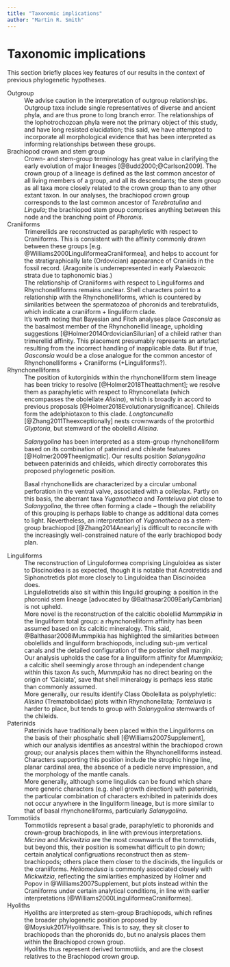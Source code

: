 ```yaml
---
title: "Taxonomic implications"
author: "Martin R. Smith"
---
```


# Taxonomic implications

This section briefly places key features of our results in the context of previous phylogenetic hypotheses.

Outgroup
: We advise caution in the interpretation of outgroup relationships.  Outgroup taxa include single representatives of diverse and ancient phyla, and are thus prone to long branch error.  The relationships of the lophotrochozoan phyla were not the primary object of this study, and have long resisted elucidation; this said, we have attempted to incorporate all morphological evidence that has been interpreted as informing relationships between these groups.  

Brachiopod crown and stem group
: Crown- and stem-group terminology has great value in clarifying the early evolution of major lineages [@Budd2000;@Carlson2009].  The crown group of a lineage is defined as the last common ancestor of all living members of a group, and all its descendants; the stem group as all taxa more closely related to the crown group than to any other extant taxon.  In our analyses, the brachiopod crown group corresponds to the last common ancestor of _Terebratulina_ and _Lingula_; the brachiopod stem group comprises anything between this node and the branching point of _Phoronis_.

Craniiforms
: Trimerellids are reconstructed as paraphyletic with respect to Craniiforms.  This is consistent with the affinity commonly drawn between these groups [e.g. @Williams2000LinguliformeaCraniiformea], and helps to account for the stratigraphically late (Ordovician) appearance of Craniids in the fossil record.  (Aragonite is underrepresented in early Palaeozoic strata due to taphonomic bias.)  
: The relationship of Craniiforms with respect to Linguliforms and Rhynchonelliforms remains unclear.  Shell characters point to a relationship with the Rhynchonelliforms, which is countered by similarities between the spermatozoa of phoronids and terebratulids, which indicate a craniiform + linguliform clade.
: It's worth noting that Bayesian and Fitch analyses place _Gasconsia_ as the basalmost member of the Rhynchonellid lineage, upholding suggestions [@Holmer2014OrdovicianSilurian] of a chileid rather than trimerellid affinity.  This placement presumably represents an artefact resulting from the incorrect handling of inapplicable data.  But if true, _Gasconsia_ would be a close analogue for the common ancestor of Rhynchonelliforms + Craniiforms (+Linguliforms?).  

Rhynchonelliforms
: The position of kutorginids within the rhynchonelliform stem lineage has been tricky to resolve [@Holmer2018Theattachment]; we resolve them as paraphyletic with respect to Rhynconellata (which encompasses the obolellate _Alisina_), which is broadly in accord to previous proposals [@Holmer2018Evolutionarysignificance].  Chileids form the adelphiotaxon to this clade.  _Longtancunella_  [@Zhang2011Theexceptionally] nests crownwards of the protorthid _Glyptoria_, but stemward of the obolellid _Alisina_.  

: _Salanygolina_ has been interpreted as a stem-group rhynchonelliform based on its combination of paterinid and chileate features [@Holmer2009Theenigmatic].  Our results position _Salanygolina_ between paterinids and chileids, which directly corroborates this proposed phylogenetic position.  

: Basal rhynchonellids are characterized by a circular umbonal perforation in the ventral valve, associated with a colleplax.  Partly on this basis, the aberrant taxa _Yuganotheca_ and _Tomteluva_ plot close to _Salanygolina_, the three often forming a clade -- though the reliability of this grouping is perhaps liable to change as additional data comes to light.  Nevertheless, an interpretation of _Yuganotheca_ as a stem-group brachiopod [@Zhang2014Anearly] is difficult to reconcile with the increasingly well-constrained nature of the early brachiopod body plan.

Linguliforms
: The reconstruction of Linguloformea comprising Linguloidea as sister to Discinoidea is as expected, though it is notable that Acrotretids and Siphonotretids plot more closely to Linguloidea than Discinoidea does.
: Lingulellotretids also sit within this lingulid grouping; a position in the phoronid stem lineage [advocated by @Balthasar2009EarlyCambrian] is not upheld.
: More novel is the reconstruction of the calcitic obolellid _Mummpikia_ in the linguliform total group: a rhynchonelliform affinity has been assumed based on its calcitic mineralogy. This said, @Balthasar2008iMummpikia has highlighted the similarities between obolellids and linguliform brachiopods, including sub-&mu;m vertical canals and the detailed configuration of the posterior shell margin.
Our analysis upholds the case for a linguliform affinity for _Mummpikia_; a calcitic shell seemingly arose through an independent change within this taxon  As such, _Mummpikia_ has no direct bearing on the origin of 'Calciata', save that shell mineralogy is perhaps less static than commonly assumed.
: More generally, our results identify Class Obolellata as polyphyletic:  _Alisina_ (Trematobolidae) plots within Rhynchonellata;  _Tomteluva_ is harder to place, but tends to group with _Salanygolina_ stemwards of the chileids.

Paterinids
: Paterinids have traditionally been placed within the Linguliforms on the basis of their phosphatic shell [@Williams2007Supplement], which our analysis identifies as ancestral within the brachiopod crown group; our analysis places them within the Rhynchonelliforms instead.  Characters supporting this position include the strophic hinge line, planar cardinal area, the absence of a pedicle nerve impression, and the morphology of the mantle canals.
: More generally, although some lingulids can be found which share more generic characters (e.g. shell growth direction) with paterinids, the particular combination of characters exhibited in paterinids does not occur anywhere in the linguliform lineage, but is more similar to that of basal rhynchonelliforms, particularly _Salanygolina_.

Tommotiids
: Tommotiids represent a basal grade, paraphyletic to phoronids and crown-group brachiopods, in line with previous interpretations.  
: _Micrina_ and _Mickwitzia_ are the most crownwards of the tommotiids, but beyond this, their position is somewhat difficult to pin down; certain analytical configruations reconstruct then as stem-brachiopods; others place them closer to the discinids, the lingulids or the craniiforms.  _Heliomedusa_ is commonly associated closely with _Mickwitzia_, reflecting the similarities emphasized by Holmer and Popov in @Williams2007Supplement, but plots instead within the Craniiforms under certain analytical conditions, in line with earlier interpretations [@Williams2000LinguliformeaCraniiformea].

Hyoliths
: Hyoliths are interpreted as stem-group Brachiopods, which refines the broader phylogenetic position proposed by @Moysiuk2017Hyolithsare.  This is to say, they sit closer to brachiopods than the phoronids do, but no analysis places them within the Brachiopod crown group.
: Hyoliths thus represent derived tommotiids, and are the closest relatives to the Brachiopod crown group.  


